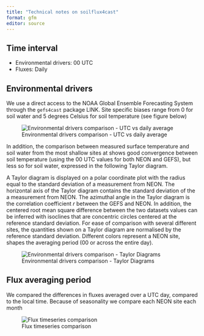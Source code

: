 ```yaml
---
title: "Technical notes on soilflux4cast"
format: gfm
editor: source
---
```


## Time interval

- Environmental drivers: 00 UTC
- Fluxes: Daily 

## Environmental drivers
We use a direct access to the NOAA Global Ensemble Forecasting System through the `gefs4cast` package LINK.  Site specific biases range from 0 for soil water and 5 degrees Celsius for soil temperature (see figure below)

![Environmental drivers comparison - UTC vs daily average](00-images/neon-gefs-diff.png)

In addition, the comparison between measured surface temperature and soil water from the most shallow sites at shows good convergence between soil temperature (using the 00 UTC values for both NEON and GEFS), but less so for soil water, expressed in the following Taylor diagram.

A Taylor diagram is displayed on a polar coordinate plot with the radius equal to the standard deviation of a measurement from NEON. The horizontal axis of the Taylor diagram contains the standard deviation of the a measurement from NEON. The azimuthal angle in the Taylor diagram is the correlation coefficient *r* between the GEFS and NEON. In addition, the centered root mean square difference between the two datasets values can be inferred with isoclines that are concentric circles centered at the reference standard deviation. For ease of comparison with several different sites, the quantities shown on a Taylor diagram are normalised by the reference standard deviation.  Different colors represent a NEON site, shapes the averaging period (00 or across the entire day).

![Environmental drivers comparison - Taylor Diagrams](00-images/neon-gefs-validation.png)

## Flux averaging period
We compared the differences in fluxes averaged over a UTC day, compared to the local time.  Because of seasonality we compare each NEON site each month


![Flux timeseries comparison](00-images/flux-comparison.png)

